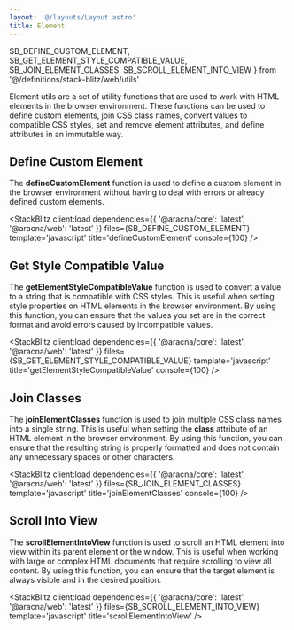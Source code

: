 ```yaml
---
layout: '@/layouts/Layout.astro'
title: Element
---
```


  SB_DEFINE_CUSTOM_ELEMENT,
  SB_GET_ELEMENT_STYLE_COMPATIBLE_VALUE,
  SB_JOIN_ELEMENT_CLASSES,
  SB_SCROLL_ELEMENT_INTO_VIEW
} from '@/definitions/stack-blitz/web/utils'

Element utils are a set of utility functions that are used to work with HTML elements in the browser environment. These functions can be used to define custom elements, join CSS class names, convert values to compatible CSS styles, set and remove element attributes, and define attributes in an immutable way.

## Define Custom Element

The **defineCustomElement** function is used to define a custom element in the browser environment without having to deal with errors or already defined custom elements.

<StackBlitz
  client:load
  dependencies={{ '@aracna/core': 'latest', '@aracna/web': 'latest' }}
  files={SB_DEFINE_CUSTOM_ELEMENT}
  template='javascript'
  title='defineCustomElement'
  console={100}
/>

## Get Style Compatible Value

The **getElementStyleCompatibleValue** function is used to convert a value to a string that is compatible with CSS styles. This is useful when setting style properties on HTML elements in the browser environment. By using this function, you can ensure that the values you set are in the correct format and avoid errors caused by incompatible values.

<StackBlitz
  client:load
  dependencies={{ '@aracna/core': 'latest', '@aracna/web': 'latest' }}
  files={SB_GET_ELEMENT_STYLE_COMPATIBLE_VALUE}
  template='javascript'
  title='getElementStyleCompatibleValue'
  console={100}
/>

## Join Classes

The **joinElementClasses** function is used to join multiple CSS class names into a single string. This is useful when setting the **class** attribute of an HTML element in the browser environment. By using this function, you can ensure that the resulting string is properly formatted and does not contain any unnecessary spaces or other characters.

<StackBlitz
  client:load
  dependencies={{ '@aracna/core': 'latest', '@aracna/web': 'latest' }}
  files={SB_JOIN_ELEMENT_CLASSES}
  template='javascript'
  title='joinElementClasses'
  console={100}
/>

## Scroll Into View

The **scrollElementIntoView** function is used to scroll an HTML element into view within its parent element or the window. This is useful when working with large or complex HTML documents that require scrolling to view all content. By using this function, you can ensure that the target element is always visible and in the desired position.

<StackBlitz
  client:load
  dependencies={{ '@aracna/core': 'latest', '@aracna/web': 'latest' }}
  files={SB_SCROLL_ELEMENT_INTO_VIEW}
  template='javascript'
  title='scrollElementIntoView'
/>
